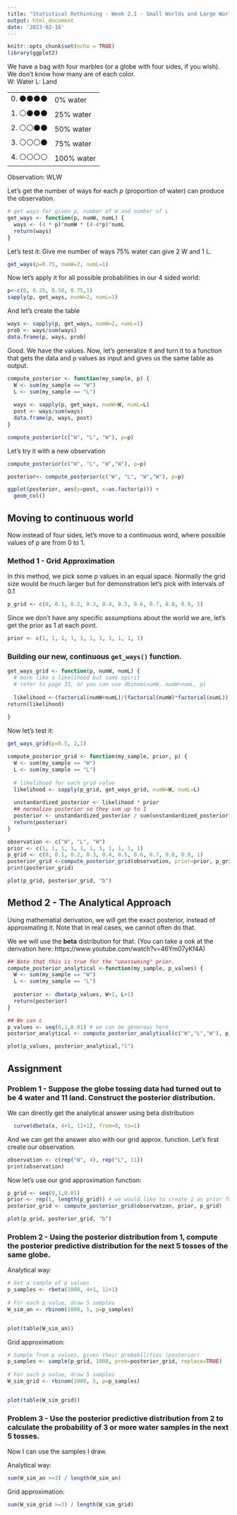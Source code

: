 ```yaml
---
title: "Statistical Rethinking - Week 2.1 - Small Worlds and Large World"
output: html_document
date: '2023-02-16'
---
```


```r
knitr::opts_chunk$set(echo = TRUE)
library(ggplot2)
```

We have a bag with four marbles (or a globe with four sides, if you wish). We don't know how many are of each color.  
W: Water  L: Land

|         |           |
|---------|-----------|
|0. ⚫⚫⚫⚫  | 0% water  |
|1. ⚪⚫⚫⚫  | 25% water |
|2. ⚪⚪⚫⚫  | 50% water |
|3. ⚪⚪⚪⚫  | 75% water |
|4. ⚪⚪⚪⚪  | 100% water|

Observation: WLW

Let's get the number of ways for each $p$ (proportion of water) can produce the observation. 

```r
# get ways for given p, number of W and number of L
get_ways <- function(p, numW, numL) {
  ways <- (4 * p)^numW * (4-4*p)^numL
  return(ways)
}
```

Let's test it: Give me number of ways 75% water can give 2 W and 1 L.
```r
get_ways(p=0.75, numW=2, numL=1)
```


Now let's apply it for all possible probabilities in our 4 sided world:
```r
p<-c(0, 0.25, 0.50, 0.75,1)
sapply(p, get_ways, numW=2, numL=1)
```

And let's create the table
```r
ways <- sapply(p, get_ways, numW=2, numL=1)
prob <- ways/sum(ways)
data.frame(p, ways, prob)
```


Good. We have the values. Now, let's generalize it and turn it to a function that gets the data and p values as input and gives us the same table as output.


```r
compute_posterior <- function(my_sample, p) {
  W <- sum(my_sample == "W")
  L <- sum(my_sample == "L")
  
  ways <- sapply(p, get_ways, numW=W, numL=L)
  post <- ways/sum(ways)
  data.frame(p, ways, post)
}

compute_posterior(c("W", "L", "W"), p=p)
```

Let's try it with a new observation
```r
compute_posterior(c("W", "L", "W","W"), p=p)
```

```r
posterior<- compute_posterior(c("W", "L", "W","W"), p=p)

ggplot(posterior, aes(y=post, x=as.factor(p))) +
  geom_col() 
```

## Moving to continuous world
Now instead of four sides, let's move to a continuous word, where possible values of p are from 0 to 1.


### Method 1 - Grid Approximation
In this method, we pick some p values in an equal space. Normally the grid size would be much larger but for demonstration let's pick with intervals of 0.1

```r
p_grid <- c(0, 0.1, 0.2, 0.3, 0.4, 0.5, 0.6, 0.7, 0.8, 0.9, 1)
```

Since we don't have any specific assumptions about the world we are, let's get the prior as 1 at each point. 
```r
prior <- c(1, 1, 1, 1, 1, 1, 1, 1, 1, 1, 1)
```

### Building our new, continuous `get_ways()` function.
```r
get_ways_grid <- function(p, numW, numL) {
  # more like a likelihood but same spirit
  # refer to page 33, or you can use dbinom(numW, numW+numL, p)
  
  likelihood <-(factorial(numW+numL)/(factorial(numW)*factorial(numL))) * (p^numW * (1-p)^numL)
return(likelihood)
  
}

```

Now let's test it:
```r
get_ways_grid(p=0.5, 2,1)
```

```r
compute_posterior_grid <- function(my_sample, prior, p) {
  W <- sum(my_sample == "W")
  L <- sum(my_sample == "L")
  
  # likelihood for each grid value
  likelihood <- sapply(p_grid, get_ways_grid, numW=W, numL=L)
  
  unstandardized_posterior <- likelihood * prior
  ## normalize posterior so they sum up to 1
  posterior <- unstandardized_posterior / sum(unstandardized_posterior)
  return(posterior)
}
```

```r
observation <- c("W", "L", "W")
prior <- c(1, 1, 1, 1, 1, 1, 1, 1, 1, 1, 1)
p_grid <- c(0, 0.1, 0.2, 0.3, 0.4, 0.5, 0.6, 0.7, 0.8, 0.9, 1)
posterior_grid <-compute_posterior_grid(observation, prior=prior, p_grid)
print(posterior_grid)
```
```r
plot(p_grid, posterior_grid, "b")
```


## Method 2 - The Analytical Approach
Using mathematial derivation, we will get the exact posterior, instead of approxmating it. Note that in real cases, we cannot often do that. 

We we will use the **beta** distribution for that. (You can take a ook at the derivation here: https://www.youtube.com/watch?v=46Ym07yKf4A)

```r
## Note that this is true for the "unassuming" prior.
compute_posterior_analytical <-function(my_sample, p_values) {
  W <- sum(my_sample == "W")
  L <- sum(my_sample == "L")
  
  posterior <- dbeta(p_values, W+1, L+1)
  return(posterior)
}

## We can c
p_values <- seq(0,1,0.01) # we can be generous here
posterior_analytical <- compute_posterior_analytical(c("W","L","W"), p_values)
```
```r
plot(p_values, posterior_analytical,"l")
```


## Assignment 

### Problem 1 - Suppose the globe tossing data had turned out to be 4 water and 11 land. Construct the posterior distribution.

We can directly get the analytical answer using beta distribution
```r
  curve(dbeta(x, 4+1, 11+1), from=0, to=1)
```

And we can get the answer also with our grid approx. function. Let's first create our observation.
```r
observation <- c(rep("W", 4), rep("L", 11))
print(observation)
```

Now let's use our grid approximation function: 
```r
p_grid <- seq(0,1,0.01)
prior <- rep(1, length(p_grid)) # we would like to create 1 as prior for each p value
posterior_grid <- compute_posterior_grid(observation, prior, p_grid)

plot(p_grid, posterior_grid, "b")
```

### Problem 2 - Using the posterior distribution from 1, compute the posterior predictive distribution for the next 5 tosses of the same globe. 

Analytical way:

```r
# Get a sample of p values
p_samples <- rbeta(1000, 4+1, 11+1)
 
# For each p value, draw 5 samples
W_sim_an <- rbinom(1000, 5, p=p_samples)


plot(table(W_sim_an))

```


Grid approximation:

```r
# Sample from p values, given their probabilities (posterior)
p_samples <- sample(p_grid, 1000, prob=posterior_grid, replace=TRUE)
 
# For each p value, draw 5 samples
W_sim_grid <- rbinom(1000, 5, p=p_samples)


plot(table(W_sim_grid))

```
### Problem 3 - Use the posterior predictive distribution from 2 to calculate the probability of 3 or more water samples in the next 5 tosses.

Now I can use the samples I draw.

Analytical way:

```r
sum(W_sim_an >=3) / length(W_sim_an)
```

Grid approximation:

```r
sum(W_sim_grid >=3) / length(W_sim_grid)
```

